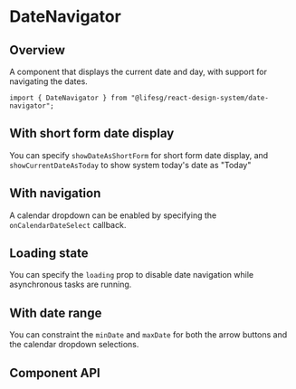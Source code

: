 
<Meta of={DateNavigatorStories} />

# DateNavigator

## Overview

A component that displays the current date and day, with support for navigating
the dates.

```tsx
import { DateNavigator } from "@lifesg/react-design-system/date-navigator";
```

<Canvas of={DateNavigatorStories.Default} />

## With short form date display

You can specify `showDateAsShortForm` for short form date display, and `showCurrentDateAsToday`
to show system today's date as "Today"

<Canvas of={DateNavigatorStories.ShortFormDate} />

## With navigation

A calendar dropdown can be enabled by specifying the `onCalendarDateSelect` callback.

<Canvas of={DateNavigatorStories.WithCalendarNavigation} />

## Loading state

You can specify the `loading` prop to disable date navigation while asynchronous
tasks are running.

<Canvas of={DateNavigatorStories.LoadingState} />

## With date range

You can constraint the `minDate` and `maxDate` for both the arrow buttons and the calendar dropdown selections.

<Canvas of={DateNavigatorStories.WithMinAndMaxDate} />

## Component API

<PropsTable />
